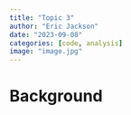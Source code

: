 ```yaml
---
title: "Topic 3"
author: "Eric Jackson"
date: "2023-09-08"
categories: [code, analysis]
image: "image.jpg"
---
```


# Background
